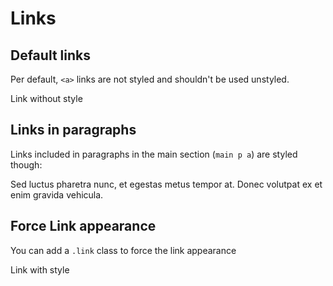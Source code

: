 
<Meta
  title="Components/Links"
/>

# Links

## Default links

Per default, `<a>` links are not styled and shouldn't be used unstyled.

<Canvas>
<div>
  <a>Link</a> without style
</div>
</Canvas>

## Links in paragraphs

Links included in paragraphs in the main section (`main p a`) are styled though:
<Canvas>
<main>
  <p>Sed luctus pharetra nunc, et egestas <a>metus tempor</a> at. Donec volutpat ex et enim gravida vehicula.</p>
</main>
</Canvas>

## Force Link appearance

You can add a `.link` class to force the link appearance

<Canvas>
<div>
  <a class="link">Link</a> with style
</div>
</Canvas>